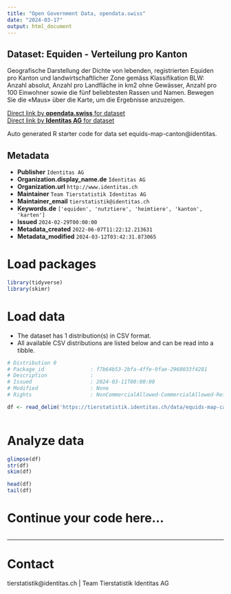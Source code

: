 ```yaml
---
title: "Open Government Data, opendata.swiss"
date: "2024-03-17"
output: html_document
---
```


## Dataset: Equiden - Verteilung pro Kanton

Geografische Darstellung der Dichte von lebenden, registrierten Equiden pro Kanton und landwirtschaftlicher Zone gemäss Klassifikation BLW: Anzahl absolut, Anzahl pro Landfläche in km2 ohne Gewässer, Anzahl pro 100 Einwohner sowie die fünf beliebtesten Rassen und Namen. Bewegen Sie die «Maus» über die Karte, um die Ergebnisse anzuzeigen.

[Direct link by **opendata.swiss** for dataset](https://opendata.swiss/de/dataset/equiden-verteilung-pro-kanton)<br>
[Direct link by **Identitas AG** for dataset](https://tierstatistik.identitas.ch/)

Auto generated R starter code for data set equids-map-canton@identitas.

## Metadata

- **Publisher** `Identitas AG`
- **Organization.display_name.de** `Identitas AG`
- **Organization.url** `http://www.identitas.ch`
- **Maintainer** `Team Tierstatistik Identitas AG`
- **Maintainer_email** `tierstatistik@identitas.ch`
- **Keywords.de** `['equiden', 'nutztiere', 'heimtiere', 'kanton', 'karten']`
- **Issued** `2024-02-29T00:00:00`
- **Metadata_created** `2022-06-07T11:22:12.213631`
- **Metadata_modified** `2024-03-12T03:42:31.873065`


# Load packages

```r

library(tidyverse)
library(skimr)

```

# Load data

-   The dataset has 1 distribution(s) in CSV format.
-   All available CSV distributions are listed below and can be read into a tibble.

```r

# Distribution 0
# Package_id               : f7b64b53-2bfa-4ffe-9fae-2968033f4281
# Description              : 
# Issued                   : 2024-03-11T00:00:00
# Modified                 : None
# Rights                   : NonCommercialAllowed-CommercialAllowed-ReferenceRequired

df <- read_delim('https://tierstatistik.identitas.ch/data/equids-map-canton.csv')



```

# Analyze data

```r

glimpse(df)
str(df)
skim(df)

head(df)
tail(df)

```

# Continue your code here...

```r

```

------------------------------------------------------------------------

# Contact

tierstatistik@identitas.ch | Team Tierstatistik Identitas AG
